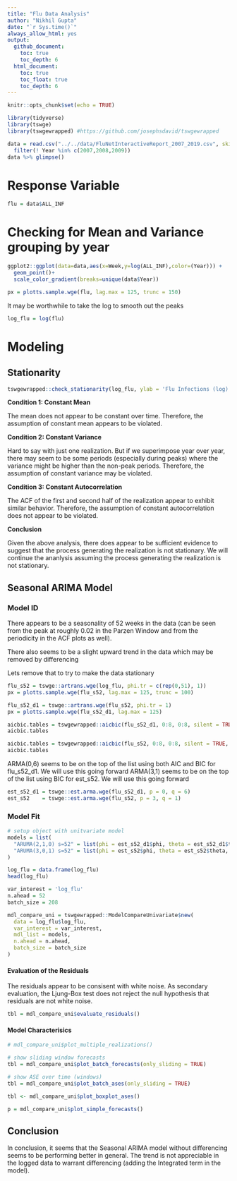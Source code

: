 ```yaml
---
title: "Flu Data Analysis"
author: "Nikhil Gupta"
date: "`r Sys.time()`"
always_allow_html: yes
output:
  github_document:
    toc: true
    toc_depth: 6
  html_document:
    toc: true
    toc_float: true
    toc_depth: 6
---
```


```r
knitr::opts_chunk$set(echo = TRUE)
```

```r
library(tidyverse)
library(tswge)
library(tswgewrapped) #https://github.com/josephsdavid/tswgewrapped
```

```r
data = read.csv("../../data/FluNetInteractiveReport_2007_2019.csv", skip = 2) %>%
  filter(! Year %in% c(2007,2008,2009))
data %>% glimpse()
```

# Response Variable

```r
flu = data$ALL_INF
```

# Checking for Mean and Variance grouping by year 
```r
ggplot2::ggplot(data=data,aes(x=Week,y=log(ALL_INF),color=(Year))) +
  geom_point()+
  scale_color_gradient(breaks=unique(data$Year))


```

```r
px = plotts.sample.wge(flu, lag.max = 125, trunc = 150)
```

It may be worthwhile to take the log to smooth out the peaks

```r
log_flu = log(flu)
```

# Modeling

## Stationarity

```r
tswgewrapped::check_stationarity(log_flu, ylab = 'Flu Infections (log)', title = 'Flu Infections over Time in US')
```


**Condition 1: Constant Mean**

The mean does not appear to be constant over time. Therefore, the assumption of constant mean appears to be violated.

**Condition 2: Constant Variance**

Hard to say with just one realization. But if we superimpose year over year, there may seem to be some periods (especially during peaks) where the variance might be higher than the non-peak periods. Therefore, the assumption of constant variance may be violated.

**Condition 3: Constant Autocorrelation**

The ACF of the first and second half of the realization appear to exhibit similar behavior. Therefore, the assumption of constant autocorrelation does not appear to be violated.

**Conclusion**

Given the above analysis, there does appear to be sufficient evidence to suggest that the process generating the realization is not stationary. We will continue the ananlysis assuming the process generating the realization is not stationary.

## Seasonal ARIMA Model

### Model ID

There appears to be a seasonality of 52 weeks in the data (can be seen from the peak at roughly 0.02 in the Parzen Window and from the periodicity in the ACF plots as well).

There also seems to be a slight upward trend in the data which may be removed by differencing

Lets remove that to try to make the data stationary

```r
flu_s52 = tswge::artrans.wge(log_flu, phi.tr = c(rep(0,51), 1))
px = plotts.sample.wge(flu_s52, lag.max = 125, trunc = 100)
```

```r
flu_s52_d1 = tswge::artrans.wge(flu_s52, phi.tr = 1)
px = plotts.sample.wge(flu_s52_d1, lag.max = 125)
```


```r
aicbic.tables = tswgewrapped::aicbic(flu_s52_d1, 0:8, 0:8, silent = TRUE, merge = TRUE)
aicbic.tables
```

```r
aicbic.tables = tswgewrapped::aicbic(flu_s52, 0:8, 0:8, silent = TRUE, merge = TRUE)
aicbic.tables
```

ARMA(0,6) seems to be on the top of the list using both AIC and BIC for flu_s52_d1. We will use this going forward
ARMA(3,1) seems to be on the top of the list using BIC for est_s52. We will use this going forward

```r
est_s52_d1 = tswge::est.arma.wge(flu_s52_d1, p = 0, q = 6)
est_s52    = tswge::est.arma.wge(flu_s52, p = 3, q = 1)
```

### Model Fit

```r
# setup object with unitvariate model
models = list(
  "ARUMA(2,1,0) s=52" = list(phi = est_s52_d1$phi, theta = est_s52_d1$theta, s=52, d=1, vara = est_s52_d1$avar, res = est_s52_d1$res, sliding_ase = TRUE),
  "ARUMA(3,0,1) s=52" = list(phi = est_s52$phi, theta = est_s52$theta, s=52, d=0, vara = est_s52$avar, res = est_s52$res, sliding_ase = TRUE)
)
```

```r
log_flu = data.frame(log_flu)
head(log_flu)
```

```r
var_interest = 'log_flu'
n.ahead = 52
batch_size = 208
```

```r
mdl_compare_uni = tswgewrapped::ModelCompareUnivariate$new(
  data = log_flu$log_flu,
  var_interest = var_interest,
  mdl_list = models,
  n.ahead = n.ahead,
  batch_size = batch_size
)
```

#### Evaluation of the Residuals

The residuals appear to be consisent with white noise. As secondary evaluation, the Ljung-Box test does not reject the null hypothesis that residuals are not white noise.

```r
tbl = mdl_compare_uni$evaluate_residuals()
```

#### Model Characterisics


```r
# mdl_compare_uni$plot_multiple_realizations()
```

```r
# show sliding window forecasts
tbl = mdl_compare_uni$plot_batch_forecasts(only_sliding = TRUE)
```

```r
# show ASE over time (windows)
tbl = mdl_compare_uni$plot_batch_ases(only_sliding = TRUE)
```

```r
tbl <- mdl_compare_uni$plot_boxplot_ases()
```

```r
p = mdl_compare_uni$plot_simple_forecasts()
```

## Conclusion

In conclusion, it seems that the Seasonal ARIMA model without differencing seems to be performing better in general.
The trend is not appreciable in the logged data to warrant differencing (adding the Integrated term in the model).


```r
```


